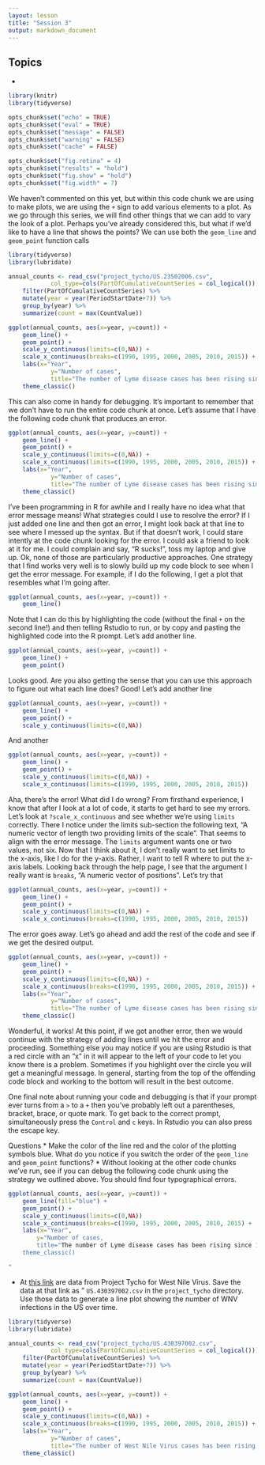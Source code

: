 ```yaml
---
layout: lesson
title: "Session 3"
output: markdown_document
---
```


## Topics
*


```r
library(knitr)
library(tidyverse)

opts_chunk$set("echo" = TRUE)
opts_chunk$set("eval" = TRUE)
opts_chunk$set("message" = FALSE)
opts_chunk$set("warning" = FALSE)
opts_chunk$set("cache" = FALSE)

opts_chunk$set("fig.retina" = 4)
opts_chunk$set("results" = "hold")
opts_chunk$set("fig.show" = "hold")
opts_chunk$set("fig.width" = 7)
```

We haven't commented on this yet, but within this code chunk we are using to make plots, we are using the `+` sign to add various elements to a plot. As we go through this series, we will find other things that we can add to vary the look of a plot. Perhaps you've already considered this, but what if we'd like to have a line that shows the points? We can use both the `geom_line` and `geom_point` function calls

```r
library(tidyverse)
library(lubridate)

annual_counts <- read_csv("project_tycho/US.23502006.csv",
			col_type=cols(PartOfCumulativeCountSeries = col_logical())) %>%
	filter(PartOfCumulativeCountSeries) %>%
	mutate(year = year(PeriodStartDate+7)) %>%
	group_by(year) %>%
	summarize(count = max(CountValue))

ggplot(annual_counts, aes(x=year, y=count)) +
	geom_line() +
	geom_point() +
	scale_y_continuous(limits=c(0,NA)) +
	scale_x_continuous(breaks=c(1990, 1995, 2000, 2005, 2010, 2015)) +
	labs(x="Year",
			y="Number of cases",
			title="The number of Lyme disease cases has been rising since 1990") +
	theme_classic()
```

This can also come in handy for debugging. It's important to remember that we don't have to run the entire code chunk at once. Let's assume that I have the following code chunk that produces an error.

```r
ggplot(annual_counts, aes(x=year, y=count)) +
	geom_line() +
	geom_point() +
	scale_y_continuous(limits=c(0,NA)) +
	scale_x_continuous(limits=c(1990, 1995, 2000, 2005, 2010, 2015)) +
	labs(x="Year",
			y="Number of cases",
			title="The number of Lyme disease cases has been rising since 1990") +
	theme_classic()
```

I've been programming in R for awhile and I really have no idea what that error message means! What strategies could I use to resolve the error? If I just added one line and then got an error, I might look back at that line to see where I messed up the syntax. But if that doesn't work, I could stare intently at the code chunk looking for the error. I could ask a friend to look at it for me. I could complain and say, "R sucks!", toss my laptop and give up. Ok, none of those are particularly productive approaches. One strategy that I find works very well is to slowly build up my code block to see when I get the error message. For example, if I do the following, I get a plot that resembles what I'm going after.

```r
ggplot(annual_counts, aes(x=year, y=count)) +
	geom_line()
```

Note that I can do this by highlighting the code (without the final `+` on the second line!) and then telling Rstudio to run, or by copy and pasting the highlighted code into the R prompt. Let's add another line.

```r
ggplot(annual_counts, aes(x=year, y=count)) +
	geom_line() +
	geom_point()
```

Looks good. Are you also getting the sense that you can use this approach to figure out what each line does? Good! Let's add another line

```r
ggplot(annual_counts, aes(x=year, y=count)) +
	geom_line() +
	geom_point() +
	scale_y_continuous(limits=c(0,NA))
```

And another

```r
ggplot(annual_counts, aes(x=year, y=count)) +
	geom_line() +
	geom_point() +
	scale_y_continuous(limits=c(0,NA)) +
	scale_x_continuous(limits=c(1990, 1995, 2000, 2005, 2010, 2015))
```

Aha, there's the error! What did I do wrong? From firsthand experience, I know that after I look at a lot of code, it starts to get hard to see my errors. Let's look at `?scale_x_continuous` and see whether we're using `limits` correctly. There I notice under the limits sub-section the following text, "A numeric vector of length two providing limits of the scale". That seems to align with the error message. The `limits` argument wants one or two values, not six. Now that I think about it, I don't really want to set limits to the x-axis, like I do for the y-axis. Rather, I want to tell R where to put the x-axis labels. Looking back through the help page, I see that the argument I really want is `breaks`, "A numeric vector of positions". Let's try that

```r
ggplot(annual_counts, aes(x=year, y=count)) +
	geom_line() +
	geom_point() +
	scale_y_continuous(limits=c(0,NA)) +
	scale_x_continuous(breaks=c(1990, 1995, 2000, 2005, 2010, 2015))
```

The error goes away. Let's go ahead and add the rest of the code and see if we get the desired output.

```r
ggplot(annual_counts, aes(x=year, y=count)) +
	geom_line() +
	geom_point() +
	scale_y_continuous(limits=c(0,NA)) +
	scale_x_continuous(breaks=c(1990, 1995, 2000, 2005, 2010, 2015)) +
	labs(x="Year",
			y="Number of cases",
			title="The number of Lyme disease cases has been rising since 1990") +
	theme_classic()
```

Wonderful, it works! At this point, if we got another error, then we would continue with the strategy of adding lines until we hit the error and proceeding. Something else you may notice if you are using Rstudio is that a red circle with an "x" in it will appear to the left of your code to let you know there is a problem. Sometimes if you highlight over the circle you will get a meaningful message. In general, starting from the top of the offending code block and working to the bottom will result in the best outcome.

One final note about running your code and debugging is that if your prompt ever turns from a `>` to a `+` then you've probably left out a parentheses, bracket, brace, or quote mark. To get back to the correct prompt, simultaneously press the `Control` and `c` keys. In Rstudio you can also press the escape key.

Questions
* Make the color of the line red and the color of the plotting symbols blue. What do you notice if you switch the order of the `geom_line` and `geom_point` functions?
* Without looking at the other code chunks we've run, see if you can debug the following code chunk using the strategy we outlined above. You should find four typographical errors.

```r
ggplot(annual_counts, aes(x=year, y=count)) +
	geom_line(fill="blue") +
	geom_point() +
	scale_y_continuous(limits=c(0,NA))
	scale_x_continuous(breaks=c(1990, 1995, 2000, 2005, 2010, 2015) +
	labs(x="Year",
		y="Number of cases,
		title="The number of Lyme disease cases has been rising since 1990") +
	theme_classic()
```
```r
"
```

* At [this link](https://raw.githubusercontent.com/riffomonas/generalR_data/master/project_tycho/US.430397002.csv) are data from Project Tycho for West Nile Virus. Save the data at that link as " `US.430397002.csv` in the `project_tycho` directory. Use those data to generate a line plot showing the number of WNV infections in the US over time.


```r
library(tidyverse)
library(lubridate)

annual_counts <- read_csv("project_tycho/US.430397002.csv",
			col_type=cols(PartOfCumulativeCountSeries = col_logical())) %>%
	filter(PartOfCumulativeCountSeries) %>%
	mutate(year = year(PeriodStartDate+7)) %>%
	group_by(year) %>%
	summarize(count = max(CountValue))

ggplot(annual_counts, aes(x=year, y=count)) +
	geom_line() +
	geom_point() +
	scale_y_continuous(limits=c(0,NA)) +
	scale_x_continuous(breaks=c(1990, 1995, 2000, 2005, 2010, 2015)) +
	labs(x="Year",
			y="Number of cases",
			title="The number of West Nile Virus cases has been rising since 2003") +
	theme_classic()
```
